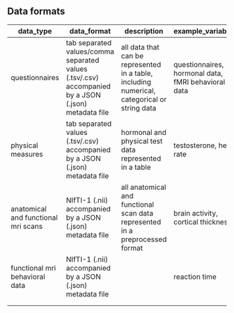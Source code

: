 ## Data formats

| data_type                           | data_format                                                                                         | description                                                                                  | example_variables                                   | location                |
|-------------------------------------|-----------------------------------------------------------------------------------------------------|----------------------------------------------------------------------------------------------|-----------------------------------------------------|-------------------------|
| questionnaires                      | tab separated values/comma separated values (.tsv/.csv) accompanied by a JSON (.json) metadata file | all data that can be represented in a table, including numerical, categorical or string data | questionnaires, hormonal data, fMRI behavioral data | on Yoda per wave        |
| physical measures                   | tab separated values (.tsv/.csv) accompanied by a JSON (.json) metadata file                        | hormonal and physical test data represented in a table                                       | testosterone, heart rate                            | on Yoda per wave        |
| anatomical and functional mri scans | NIfTI-1 (.nii) accompanied by a JSON (.json) metadata file                                          | all anatomical and functional scan data represented in a preprocessed format                 | brain activity, cortical thickness                  | on Yoda per participant |
| functional mri behavioral data      | NIfTI-1 (.nii) accompanied by a JSON (.json) metadata file                                          |                                                                                              | reaction time                                       | on Yoda per participant |
|                                     |                                                                                                     |                                                                                              |                                                     |                         |
|                                     |                                                                                                     |                                                                                              |                                                     |                         |
